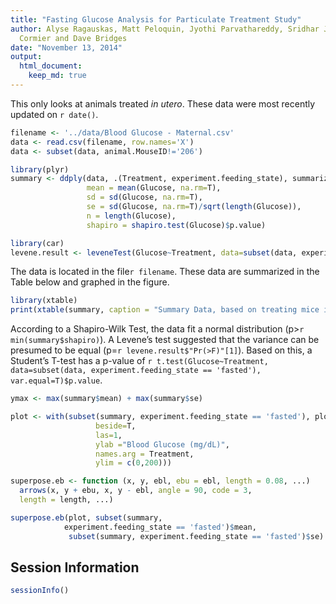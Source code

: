 ```yaml
---
title: "Fasting Glucose Analysis for Particulate Treatment Study"
author: Alyse Ragauskas, Matt Peloquin, Jyothi Parvathareddy, Sridhar Jaligama, Stephania
  Cormier and Dave Bridges
date: "November 13, 2014"
output:
  html_document:
    keep_md: true
---
```


This only looks at animals treated *in utero*.  These data were most recently updated on `r date()`.

```r
filename <- '../data/Blood Glucose - Maternal.csv'
data <- read.csv(filename, row.names='X')
data <- subset(data, animal.MouseID!='206')

library(plyr)
summary <- ddply(data, .(Treatment, experiment.feeding_state), summarize,
                 mean = mean(Glucose, na.rm=T),
                 sd = sd(Glucose, na.rm=T),
                 se = sd(Glucose, na.rm=T)/sqrt(length(Glucose)),
                 n = length(Glucose),
                 shapiro = shapiro.test(Glucose)$p.value)

library(car)
levene.result <- leveneTest(Glucose~Treatment, data=subset(data, experiment.feeding_state=='fasted'))
```

The data is located in the file`r filename`.  These data are summarized in the Table below and graphed in the figure.  


```r
library(xtable)
print(xtable(summary, caption = "Summary Data, based on treating mice individually.  Triglycerides are in mmoles/mg of tissue", label="tab:summary-statistics"), include.rownames=F, type='html')
```

According to a Shapiro-Wilk Test, the data fit a normal distribution (p>`r min(summary$shapiro)`).  A Levene's test suggested that the variance can be presumed to be equal (p=`r levene.result$"Pr(>F)"[1]`).  Based on this, a Student's T-test has a p-value of `r t.test(Glucose~Treatment, data=subset(data, experiment.feeding_state == 'fasted'), var.equal=T)$p.value`.

```r
ymax <- max(summary$mean) + max(summary$se)

plot <- with(subset(summary, experiment.feeding_state == 'fasted'), plot <- barplot(mean,
                   beside=T,
                   las=1,
                   ylab ="Blood Glucose (mg/dL)",
                   names.arg = Treatment,
                   ylim = c(0,200)))

superpose.eb <- function (x, y, ebl, ebu = ebl, length = 0.08, ...)
  arrows(x, y + ebu, x, y - ebl, angle = 90, code = 3,
  length = length, ...)

superpose.eb(plot, subset(summary, 
            experiment.feeding_state == 'fasted')$mean, 
             subset(summary, experiment.feeding_state == 'fasted')$se)
```

## Session Information
```r
sessionInfo()
```
